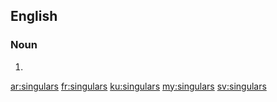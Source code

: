 ==English==

===Noun===
{{head|en}}

# {{plural of|singular}}

[[ar:singulars]]
[[fr:singulars]]
[[ku:singulars]]
[[my:singulars]]
[[sv:singulars]]